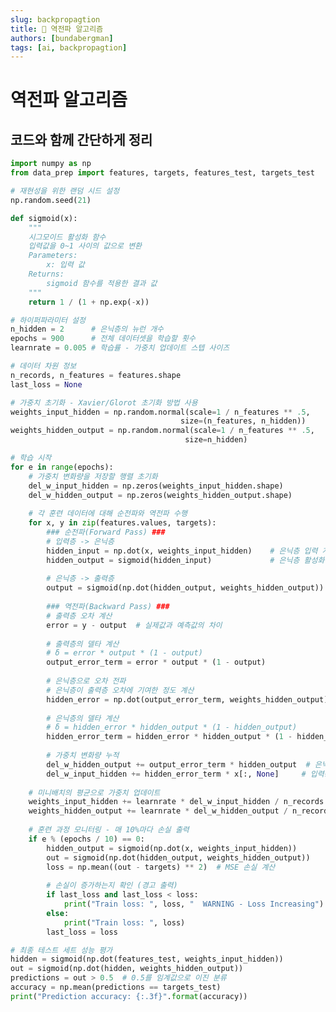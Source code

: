 ```yaml
---
slug: backpropagtion
title: 🚀 역전파 알고리즘
authors: [bundabergman]
tags: [ai, backpropagtion]
---
```


# 역전파 알고리즘

## 코드와 함께 간단하게 정리

```python
import numpy as np
from data_prep import features, targets, features_test, targets_test

# 재현성을 위한 랜덤 시드 설정
np.random.seed(21)

def sigmoid(x):
    """
    시그모이드 활성화 함수
    입력값을 0~1 사이의 값으로 변환
    Parameters:
        x: 입력 값
    Returns:
        sigmoid 함수를 적용한 결과 값
    """
    return 1 / (1 + np.exp(-x))

# 하이퍼파라미터 설정
n_hidden = 2      # 은닉층의 뉴런 개수
epochs = 900      # 전체 데이터셋을 학습할 횟수
learnrate = 0.005 # 학습률 - 가중치 업데이트 스텝 사이즈

# 데이터 차원 정보
n_records, n_features = features.shape
last_loss = None

# 가중치 초기화 - Xavier/Glorot 초기화 방법 사용
weights_input_hidden = np.random.normal(scale=1 / n_features ** .5,
                                      size=(n_features, n_hidden))
weights_hidden_output = np.random.normal(scale=1 / n_features ** .5,
                                       size=n_hidden)

# 학습 시작
for e in range(epochs):
    # 가중치 변화량을 저장할 행렬 초기화
    del_w_input_hidden = np.zeros(weights_input_hidden.shape)
    del_w_hidden_output = np.zeros(weights_hidden_output.shape)
    
    # 각 훈련 데이터에 대해 순전파와 역전파 수행
    for x, y in zip(features.values, targets):
        ### 순전파(Forward Pass) ###
        # 입력층 -> 은닉층
        hidden_input = np.dot(x, weights_input_hidden)    # 은닉층 입력 계산
        hidden_output = sigmoid(hidden_input)             # 은닉층 활성화
        
        # 은닉층 -> 출력층
        output = sigmoid(np.dot(hidden_output, weights_hidden_output))  # 최종 출력
        
        ### 역전파(Backward Pass) ###
        # 출력층 오차 계산
        error = y - output  # 실제값과 예측값의 차이
        
        # 출력층의 델타 계산
        # δ = error * output * (1 - output)
        output_error_term = error * output * (1 - output)
        
        # 은닉층으로 오차 전파
        # 은닉층이 출력층 오차에 기여한 정도 계산
        hidden_error = np.dot(output_error_term, weights_hidden_output)
        
        # 은닉층의 델타 계산
        # δ = hidden_error * hidden_output * (1 - hidden_output)
        hidden_error_term = hidden_error * hidden_output * (1 - hidden_output)
        
        # 가중치 변화량 누적
        del_w_hidden_output += output_error_term * hidden_output  # 은닉층->출력층 가중치
        del_w_input_hidden += hidden_error_term * x[:, None]     # 입력층->은닉층 가중치
    
    # 미니배치의 평균으로 가중치 업데이트
    weights_input_hidden += learnrate * del_w_input_hidden / n_records
    weights_hidden_output += learnrate * del_w_hidden_output / n_records
    
    # 훈련 과정 모니터링 - 매 10%마다 손실 출력
    if e % (epochs / 10) == 0:
        hidden_output = sigmoid(np.dot(x, weights_input_hidden))
        out = sigmoid(np.dot(hidden_output, weights_hidden_output))
        loss = np.mean((out - targets) ** 2)  # MSE 손실 계산
        
        # 손실이 증가하는지 확인 (경고 출력)
        if last_loss and last_loss < loss:
            print("Train loss: ", loss, "  WARNING - Loss Increasing")
        else:
            print("Train loss: ", loss)
        last_loss = loss

# 최종 테스트 세트 성능 평가
hidden = sigmoid(np.dot(features_test, weights_input_hidden))
out = sigmoid(np.dot(hidden, weights_hidden_output))
predictions = out > 0.5  # 0.5를 임계값으로 이진 분류
accuracy = np.mean(predictions == targets_test)
print("Prediction accuracy: {:.3f}".format(accuracy))
```
